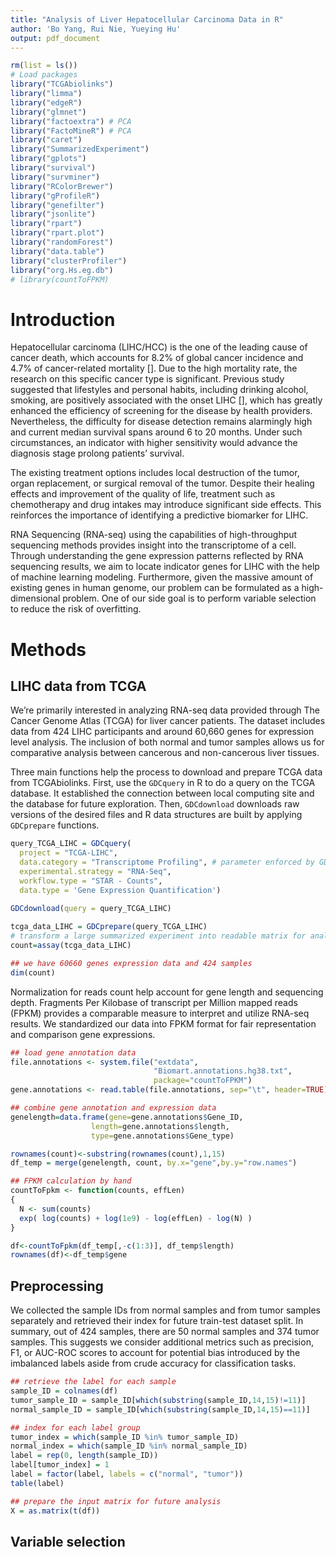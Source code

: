 ```yaml
---
title: "Analysis of Liver Hepatocellular Carcinoma Data in R"
author: 'Bo Yang, Rui Nie, Yueying Hu'
output: pdf_document
---
```



```r
rm(list = ls())
# Load packages
library("TCGAbiolinks")
library("limma")
library("edgeR")
library("glmnet")
library("factoextra") # PCA
library("FactoMineR") # PCA
library("caret")
library("SummarizedExperiment")
library("gplots")
library("survival")
library("survminer")
library("RColorBrewer")
library("gProfileR")
library("genefilter")
library("jsonlite")
library("rpart")
library("rpart.plot")
library("randomForest")
library("data.table")
library("clusterProfiler")
library("org.Hs.eg.db") 
# library(countToFPKM)
```


# Introduction

Hepatocellular carcinoma (LIHC/HCC) is the one of the leading cause of cancer death, which accounts for 8.2% of global cancer incidence and 4.7% of cancer-related
mortality []. Due to the high mortality rate, the research on this specific cancer type is significant. Previous study suggested that lifestyles and personal habits, including drinking alcohol, smoking, are positively associated with the onset LIHC [], which has greatly enhanced the efficiency of screening for the disease by health providers. Nevertheless, the difficulty for disease detection remains alarmingly high and current median survival spans around 6 to 20 months. Under such circumstances, an indicator with higher sensitivity would advance the diagnosis stage prolong patients' survival.

The existing treatment options includes local destruction of the tumor, organ replacement, or surgical removal of the tumor. Despite their healing effects and improvement of the quality of life, treatment such as chemotherapy and drug intakes may introduce significant side effects. This reinforces the importance of identifying a predictive biomarker for LIHC. 

RNA Sequencing (RNA-seq) using the capabilities of high-throughput sequencing methods provides insight into the transcriptome of a cell. Through understanding the gene expression patterns reflected by RNA sequencing results, we aim to locate indicator genes for LIHC with the help of machine learning modeling. Furthermore, given the massive amount of existing genes in human genome, our problem can be formulated as a high-dimensional problem. One of our side goal is to perform variable selection to reduce the risk of overfitting.

# Methods

## LIHC data from TCGA

We're primarily interested in analyzing RNA-seq data provided through The Cancer Genome Atlas (TCGA) for liver cancer patients. The dataset includes data from 424 LIHC participants and around 60,660 genes for expression level analysis. The inclusion of both normal and tumor samples allows us for comparative analysis between cancerous and non-cancerous liver tissues.

Three main functions help the process to download and prepare TCGA data from TCGAbiolinks. First, use the `GDCquery` in R to do a query on the TCGA database. It established the connection between local computing site and the database for future exploration. Then, `GDCdownload` downloads raw versions of the desired files and R data structures are built by applying `GDCprepare` functions.

```r
query_TCGA_LIHC = GDCquery(
  project = "TCGA-LIHC",
  data.category = "Transcriptome Profiling", # parameter enforced by GDCquery
  experimental.strategy = "RNA-Seq",
  workflow.type = "STAR - Counts",
  data.type = 'Gene Expression Quantification')
  
GDCdownload(query = query_TCGA_LIHC)

tcga_data_LIHC = GDCprepare(query_TCGA_LIHC)
# transform a large summarized experiment into readable matrix for analysis
count=assay(tcga_data_LIHC)
```

```r
## we have 60660 genes expression data and 424 samples
dim(count)
```

Normalization for reads count help account for gene length and sequencing depth. Fragments Per Kilobase of transcript per Million mapped reads (FPKM) provides a comparable measure to interpret and utilize RNA-seq results. We standardized our data into FPKM format for fair representation and comparison gene expressions.

```r
## load gene annotation data
file.annotations <- system.file("extdata",
                                "Biomart.annotations.hg38.txt", 
                                package="countToFPKM")
gene.annotations <- read.table(file.annotations, sep="\t", header=TRUE)

## combine gene annotation and expression data
genelength=data.frame(gene=gene.annotations$Gene_ID,
                  length=gene.annotations$length,
                  type=gene.annotations$Gene_type)

rownames(count)<-substring(rownames(count),1,15)
df_temp = merge(genelength, count, by.x="gene",by.y="row.names")

## FPKM calculation by hand
countToFpkm <- function(counts, effLen)
{
  N <- sum(counts)
  exp( log(counts) + log(1e9) - log(effLen) - log(N) )
}

df<-countToFpkm(df_temp[,-c(1:3)], df_temp$length)
rownames(df)<-df_temp$gene
```
## Preprocessing

We collected the sample IDs from normal samples and from tumor samples separately and retrieved their index for future train-test dataset split. In summary, out of 424 samples, there are 50 normal samples and 374 tumor samples. This suggests we consider additional metrics such as precision, F1, or AUC-ROC scores to account for potential bias introduced by the imbalanced labels aside from crude accuracy for classification tasks.

```r
## retrieve the label for each sample
sample_ID = colnames(df)
tumor_sample_ID = sample_ID[which(substring(sample_ID,14,15)!=11)]
normal_sample_ID = sample_ID[which(substring(sample_ID,14,15)==11)]

## index for each label group
tumor_index = which(sample_ID %in% tumor_sample_ID)
normal_index = which(sample_ID %in% normal_sample_ID)
label = rep(0, length(sample_ID))
label[tumor_index] = 1
label = factor(label, labels = c("normal", "tumor"))
table(label)
```


```r
## prepare the input matrix for future analysis
X = as.matrix(t(df))
```

## Variable selection

```r

```


